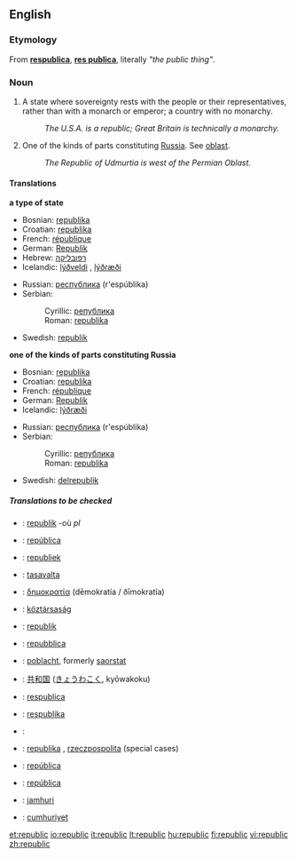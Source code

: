 {{wikipedia|Republic}}
{{wikipedia|Republics of Russia}}
<!--{{see|Republic}}-->
==English==

===Etymology===
From {{L.}} '''[[respublica]]''', '''[[res publica]]''', literally ''"the public thing"''.

===Noun===
{{en-noun-reg}}

#A state where sovereignty rests with the people or their representatives, rather than with a monarch or emperor; a country with no monarchy.
#: ''The U.S.A. is a republic; Great Britain is technically a monarchy.''
#One of the kinds of parts constituting [[Russia]]. See [[oblast]].
#:''The Republic of Udmurtia is west of the Permian Oblast.''

====Translations====
'''a type of state'''
{{top}}
*Bosnian: [[republika#Bosnian|republika]] {{f}}
*Croatian: [[republika#Croatian|republika]] {{f}}
*French: [[république]] {{f}}
*German: [[Republik]] {{f}}
*Hebrew: [[רפובליקה]] {{f}}
*Icelandic: [[lýðveldi]] {{n}}, [[lýðræði]] {{n}}
{{mid}}
*Russian: [[республика]] (r'espúblika) {{f}}
*Serbian:
*:Cyrillic: [[република#Serbian|република]] {{f}}
*:Roman: [[republika#Serbian|republika]] {{f}}
*Swedish: [[republik]] {{c}}
{{bottom}}

'''one of the kinds of parts constituting Russia'''
{{top}}
*Bosnian: [[republika#Bosnian|republika]] {{f}}
*Croatian: [[republika#Croatian|republika]] {{f}}
*French: [[république]] {{f}}
*German: [[Republik]] {{f}}
*Icelandic: [[lýðræði]] {{n}}
{{mid}}
*Russian: [[республика]] (r'espúblika) {{f}}
*Serbian:
*:Cyrillic: [[република#Serbian|република]] {{f}}
*:Roman: [[republika#Serbian|republika]] {{f}}
*Swedish: [[delrepublik]] {{c}}
{{bottom}}

=====Translations to be checked=====
{{checktrans}}
*{{ttbc|Breton}}: [[republik]] {{f}} -où ''pl''
*{{ttbc|Catalan}}: [[república]] {{f}}
*{{ttbc|Dutch}}: [[republiek]]
*{{ttbc|Finnish}}: [[tasavalta]]
*{{ttbc|Greek}}: [[δημοκρατία]] (dēmokratía / ðīmokratía)
*{{ttbc|Hungarian}}: [[köztársaság]]
*{{ttbc|Indonesian}}: [[republik]]
*{{ttbc|Italian}}: [[repubblica]] {{f}}
*{{ttbc|Irish}}: [[poblacht]], formerly [[saorstat]]
*{{ttbc|Japanese}}: [[共和国]] ([[きょうわこく]], kyōwakoku)
*{{ttbc|Latin}}: [[respublica]]
*{{ttbc|Lithuanian}}: [[respublika]] {{f}}
*{{ttbc|Persian}}: {{FAchar|[[جمهوری]]}}
*{{ttbc|Polish}}: [[republika]] {{f}}, [[rzeczpospolita]] {{f}} (special cases)
*{{ttbc|Portuguese}}: [[república]] {{f}}
*{{ttbc|Spanish}}: [[república]] {{f}}
*{{ttbc|Swahili}}: [[jamhuri]]
*{{ttbc|Turkish}}: [[cumhuriyet]]

[[et:republic]]
[[io:republic]]
[[it:republic]]
[[lt:republic]]
[[hu:republic]]
[[fi:republic]]
[[vi:republic]]
[[zh:republic]]